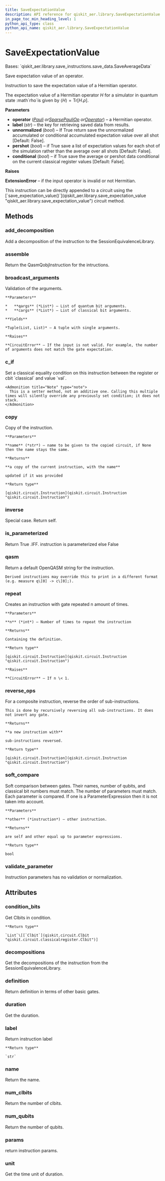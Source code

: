 ```yaml
---
title: SaveExpectationValue
description: API reference for qiskit_aer.library.SaveExpectationValue
in_page_toc_min_heading_level: 1
python_api_type: class
python_api_name: qiskit_aer.library.SaveExpectationValue
---
```


# SaveExpectationValue

<Class id="qiskit_aer.library.SaveExpectationValue" isDedicatedPage={true} github="https://github.com/qiskit/qiskit-aer/tree/stable/0.11/qiskit_aer/library/save_instructions/save_expectation_value.py" signature="SaveExpectationValue(operator, label='expectation_value', unnormalized=False, pershot=False, conditional=False)">
  Bases: `qiskit_aer.library.save_instructions.save_data.SaveAverageData`

  Save expectation value of an operator.

  Instruction to save the expectation value of a Hermitian operator.

  The expectation value of a Hermitian operator $H$ for a simulator in quantum state :math\`rho\`is given by $\langle H\rangle = \mbox{Tr}[H.\rho]$.

  **Parameters**

  *   **operator** ([*Pauli*](qiskit.quantum_info.Pauli "qiskit.quantum_info.Pauli")  *or*[*SparsePauliOp*](qiskit.quantum_info.SparsePauliOp "qiskit.quantum_info.SparsePauliOp")  *or*[*Operator*](qiskit.quantum_info.Operator "qiskit.quantum_info.Operator")) – a Hermitian operator.
  *   **label** (*str*) – the key for retrieving saved data from results.
  *   **unnormalized** (*bool*) – If True return save the unnormalized accumulated or conditional accumulated expectation value over all shot \[Default: False].
  *   **pershot** (*bool*) – if True save a list of expectation values for each shot of the simulation rather than the average over all shots \[Default: False].
  *   **conditional** (*bool*) – if True save the average or pershot data conditional on the current classical register values \[Default: False].

  **Raises**

  **ExtensionError** – if the input operator is invalid or not Hermitian.

  <Admonition title="Note" type="note">
    This instruction can be directly appended to a circuit using the [`save_expectation_value()`](qiskit_aer.library.save_expectation_value "qiskit_aer.library.save_expectation_value") circuit method.
  </Admonition>

  ## Methods

  ### add\_decomposition

  <Function id="qiskit_aer.library.SaveExpectationValue.add_decomposition" signature="SaveExpectationValue.add_decomposition(decomposition)">
    Add a decomposition of the instruction to the SessionEquivalenceLibrary.
  </Function>

  ### assemble

  <Function id="qiskit_aer.library.SaveExpectationValue.assemble" signature="SaveExpectationValue.assemble()">
    Return the QasmQobjInstruction for the intructions.
  </Function>

  ### broadcast\_arguments

  <Function id="qiskit_aer.library.SaveExpectationValue.broadcast_arguments" signature="SaveExpectationValue.broadcast_arguments(qargs, cargs)">
    Validation of the arguments.

    **Parameters**

    *   **qargs** (*List*) – List of quantum bit arguments.
    *   **cargs** (*List*) – List of classical bit arguments.

    **Yields**

    *Tuple(List, List)* – A tuple with single arguments.

    **Raises**

    **CircuitError** – If the input is not valid. For example, the number of arguments does not match the gate expectation.
  </Function>

  ### c\_if

  <Function id="qiskit_aer.library.SaveExpectationValue.c_if" signature="SaveExpectationValue.c_if(classical, val)">
    Set a classical equality condition on this instruction between the register or cbit `classical` and value `val`.

    <Admonition title="Note" type="note">
      This is a setter method, not an additive one. Calling this multiple times will silently override any previously set condition; it does not stack.
    </Admonition>
  </Function>

  ### copy

  <Function id="qiskit_aer.library.SaveExpectationValue.copy" signature="SaveExpectationValue.copy(name=None)">
    Copy of the instruction.

    **Parameters**

    **name** (*str*) – name to be given to the copied circuit, if None then the name stays the same.

    **Returns**

    **a copy of the current instruction, with the name**

    updated if it was provided

    **Return type**

    [qiskit.circuit.Instruction](qiskit.circuit.Instruction "qiskit.circuit.Instruction")
  </Function>

  ### inverse

  <Function id="qiskit_aer.library.SaveExpectationValue.inverse" signature="SaveExpectationValue.inverse()">
    Special case. Return self.
  </Function>

  ### is\_parameterized

  <Function id="qiskit_aer.library.SaveExpectationValue.is_parameterized" signature="SaveExpectationValue.is_parameterized()">
    Return True .IFF. instruction is parameterized else False
  </Function>

  ### qasm

  <Function id="qiskit_aer.library.SaveExpectationValue.qasm" signature="SaveExpectationValue.qasm()">
    Return a default OpenQASM string for the instruction.

    Derived instructions may override this to print in a different format (e.g. measure q\[0] -> c\[0];).
  </Function>

  ### repeat

  <Function id="qiskit_aer.library.SaveExpectationValue.repeat" signature="SaveExpectationValue.repeat(n)">
    Creates an instruction with gate repeated n amount of times.

    **Parameters**

    **n** (*int*) – Number of times to repeat the instruction

    **Returns**

    Containing the definition.

    **Return type**

    [qiskit.circuit.Instruction](qiskit.circuit.Instruction "qiskit.circuit.Instruction")

    **Raises**

    **CircuitError** – If n \< 1.
  </Function>

  ### reverse\_ops

  <Function id="qiskit_aer.library.SaveExpectationValue.reverse_ops" signature="SaveExpectationValue.reverse_ops()">
    For a composite instruction, reverse the order of sub-instructions.

    This is done by recursively reversing all sub-instructions. It does not invert any gate.

    **Returns**

    **a new instruction with**

    sub-instructions reversed.

    **Return type**

    [qiskit.circuit.Instruction](qiskit.circuit.Instruction "qiskit.circuit.Instruction")
  </Function>

  ### soft\_compare

  <Function id="qiskit_aer.library.SaveExpectationValue.soft_compare" signature="SaveExpectationValue.soft_compare(other)">
    Soft comparison between gates. Their names, number of qubits, and classical bit numbers must match. The number of parameters must match. Each parameter is compared. If one is a ParameterExpression then it is not taken into account.

    **Parameters**

    **other** (*instruction*) – other instruction.

    **Returns**

    are self and other equal up to parameter expressions.

    **Return type**

    bool
  </Function>

  ### validate\_parameter

  <Function id="qiskit_aer.library.SaveExpectationValue.validate_parameter" signature="SaveExpectationValue.validate_parameter(parameter)">
    Instruction parameters has no validation or normalization.
  </Function>

  ## Attributes

  ### condition\_bits

  <Attribute id="qiskit_aer.library.SaveExpectationValue.condition_bits">
    Get Clbits in condition.

    **Return type**

    `List`\[[`Clbit`](qiskit.circuit.Clbit "qiskit.circuit.classicalregister.Clbit")]
  </Attribute>

  ### decompositions

  <Attribute id="qiskit_aer.library.SaveExpectationValue.decompositions">
    Get the decompositions of the instruction from the SessionEquivalenceLibrary.
  </Attribute>

  ### definition

  <Attribute id="qiskit_aer.library.SaveExpectationValue.definition">
    Return definition in terms of other basic gates.
  </Attribute>

  ### duration

  <Attribute id="qiskit_aer.library.SaveExpectationValue.duration">
    Get the duration.
  </Attribute>

  ### label

  <Attribute id="qiskit_aer.library.SaveExpectationValue.label">
    Return instruction label

    **Return type**

    `str`
  </Attribute>

  ### name

  <Attribute id="qiskit_aer.library.SaveExpectationValue.name">
    Return the name.
  </Attribute>

  ### num\_clbits

  <Attribute id="qiskit_aer.library.SaveExpectationValue.num_clbits">
    Return the number of clbits.
  </Attribute>

  ### num\_qubits

  <Attribute id="qiskit_aer.library.SaveExpectationValue.num_qubits">
    Return the number of qubits.
  </Attribute>

  ### params

  <Attribute id="qiskit_aer.library.SaveExpectationValue.params">
    return instruction params.
  </Attribute>

  ### unit

  <Attribute id="qiskit_aer.library.SaveExpectationValue.unit">
    Get the time unit of duration.
  </Attribute>
</Class>

